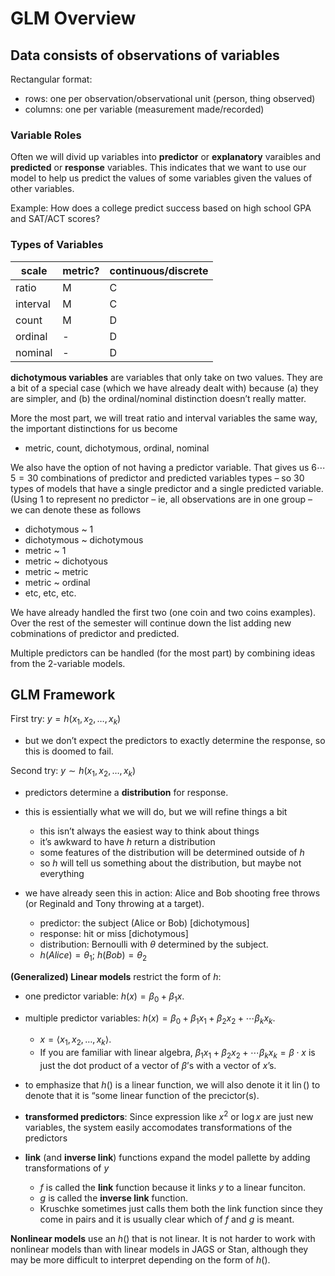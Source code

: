 
# GLM Overview

## Data consists of observations of variables

Rectangular format:

  * rows: one per observation/observational unit (person, thing observed)
  * columns: one per variable (measurement made/recorded)
  
### Variable Roles

Often we will divid up variables into **predictor** or **explanatory** 
varaibles and **predicted** or **response** variables.  This indicates 
that we want to use our model to help us predict the values of some variables
given the values of other variables.

Example: How does a college predict success based on high school GPA and 
SAT/ACT scores?



### Types of Variables

scale     |     metric?    | continuous/discrete
--------- | -------------- | ----------------
ratio     |       M        |        C
interval  |       M        |        C
count     |       M        |        D        
ordinal   |       -        |        D        
nominal   |       -        |        D        

**dichotymous variables** are variables that only take on two values.
They are a bit of a special case (which we have already dealt with) because
(a) they are simpler, and (b) the ordinal/nominal distinction doesn't 
really matter.

More the most part, we will treat ratio and interval variables the same way,
the important distinctions for us become

* metric, count, dichotymous, ordinal, nominal

We also have the option of not having a predictor variable. That gives 
us $6 \cdots 5 = 30$ combinations of predictor and predicted variables types -- 
so 30 types of models that have a single predictor and a single predicted
variable. (Using 1 to represent no predictor 
-- ie, all observations are in one group -- we can denote these as follows

* dichotymous ~ 1
* dichotymous ~ dichotymous
* metric ~ 1
* metric ~ dichotyous
* metric ~ metric
* metric ~ ordinal
* etc, etc, etc.

We have already handled the first two (one coin and two coins examples).
Over the rest of the semester will continue down the list adding new 
cobminations of predictor and predicted.

Multiple predictors can be handled (for the most part) by 
combining ideas from the 2-variable models.
  
## GLM Framework

First try: $y = h(x_1, x_2, \dots, x_k)$

  * but we don't expect the predictors to exactly determine the response,
  so this is doomed to fail.
  
Second try: $y \sim h(x_1, x_2, \dots, x_k)$

* predictors determine a **distribution** for response.
  
* this is essientially what we will do, but we will refine things a bit
    * this isn't always the easiest way to think about things
    * it's awkward to have $h$ return a distribution
    * some features of the distribution will be determined outside of $h$
    * so $h$ will tell us something about the distribution, but maybe
      not everything
      
* we have already seen this in action: Alice and Bob shooting free throws
   (or Reginald and Tony throwing at a target).
   
    * predictor: the subject (Alice or Bob) [dichotymous]
    * response: hit or miss [dichotymous]
    * distribution: Bernoulli with $\theta$ determined by the subject.
    * $h(Alice) = \theta_1$; $h(Bob) = \theta_2$
  
**(Generalized) Linear models** restrict the form of $h$: 

* one predictor variable:  $h(x) = \beta_0 + \beta_1 x$.
* multiple predictor variables: 
  $h(x) = \beta_0 + \beta_1 x_1 + \beta_2 x_2 + \cdots \beta_k x_k$.
    * $x = \langle x_1, x_2, \dots, x_k \rangle$.
    * If you are familiar with linear algebra, 
      $\beta_1 x_1 + \beta_2 x_2 + \cdots \beta_k x_k = \beta \cdot x$
      is just the dot product of a vector of $\beta$'s with a vector of $x$'s.
* to emphasize that $h()$ is a linear function, we will also denote it
  it $\operatorname{lin}()$ to denote that it is "some linear function
  of the precictor(s).
      
* **transformed predictors**: 
  Since expression like $x^2$ or $\log x$ are just new variables,
  the system easily accomodates transformations of the 
  predictors

* **link** (and **inverse link**) functions expand the model pallette
by adding transformations of $y$

    \begin{align*}
    f(y) &= \operatorname{lin}(x)\\
      y  &= g(\operatorname{lin}(x))
    \end{align*}
    
    * $f$ is called the **link** function because it links $y$ to a linear funciton.
    * $g$ is called the **inverse link** function.  
    * Kruschke sometimes just calls them both the link function since they
    come in pairs and it is usually clear which of $f$ and $g$ is meant.

**Nonlinear models** use an $h()$ that is not linear. It is not harder to 
work with nonlinear models than with linear models in JAGS or Stan, although
they may be more difficult to interpret depending on the form of $h()$.